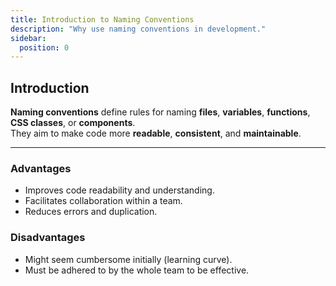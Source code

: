 ```yaml
---
title: Introduction to Naming Conventions
description: "Why use naming conventions in development."
sidebar:
  position: 0
---
```


## Introduction

**Naming conventions** define rules for naming **files**, **variables**, **functions**, **CSS classes**, or **components**.  
They aim to make code more **readable**, **consistent**, and **maintainable**.

---

### Advantages
- Improves code readability and understanding.
- Facilitates collaboration within a team.
- Reduces errors and duplication.

### Disadvantages
- Might seem cumbersome initially (learning curve).
- Must be adhered to by the whole team to be effective.
